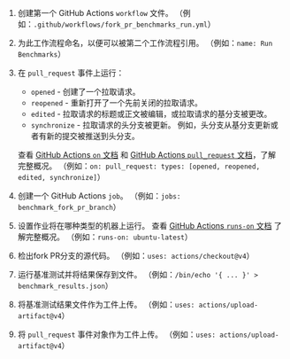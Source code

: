 
<PullRequestsForkRunCode />

1. 创建第一个 GitHub Actions `workflow` 文件。
   （例如：`.github/workflows/fork_pr_benchmarks_run.yml`）
2. 为此工作流程命名，以便可以被第二个工作流程引用。
   （例如：`name: Run Benchmarks`）
3. 在 `pull_request` 事件上运行：
    - `opened` - 创建了一个拉取请求。
    - `reopened` - 重新打开了一个先前关闭的拉取请求。
    - `edited` - 拉取请求的标题或正文被编辑，或拉取请求的基分支被更改。
    - `synchronize` - 拉取请求的头分支被更新。
      例如，头分支从基分支更新或者有新的提交被推送到头分支。

   查看 [GitHub Actions `on` 文档][github actions on]
   和 [GitHub Actions `pull_request` 文档][github action pull_request]，了解完整概况。
   （例如：`on: pull_request: types: [opened, reopened, edited, synchronize]`）
4. 创建一个 GitHub Actions `job`。
   （例如：`jobs: benchmark_fork_pr_branch`）
5. 设置作业将在哪种类型的机器上运行。
   查看 [GitHub Actions `runs-on` 文档][github actions runs-on]
   了解完整概况。
   （例如：`runs-on: ubuntu-latest`）
6. 检出fork PR分支的源代码。
   （例如：`uses: actions/checkout@v4`）
7. 运行基准测试并将结果保存到文件。
   （例如：`/bin/echo '{ ... }' > benchmark_results.json`）
8. 将基准测试结果文件作为工件上传。
   （例如：`uses: actions/upload-artifact@v4`）
9. 将 `pull_request` 事件对象作为工件上传。
  （例如：`uses: actions/upload-artifact@v4`）

[github actions on]: https://docs.github.com/en/actions/using-workflows/workflow-syntax-for-github-actions#on
[github action pull_request]: https://docs.github.com/en/webhooks/webhook-events-and-payloads#pull_request
[github actions runs-on]: https://docs.github.com/en/actions/using-workflows/workflow-syntax-for-github-actions#jobsjob_idruns-on